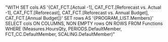"WITH SET cols AS '{CAT_FCT.[Actual -1], CAT_FCT.[Reforecast vs. Actual -1], CAT_FCT.[Reforecast], CAT_FCT.[Reforecast vs. Annual Budget], CAT_FCT.[Annual Budget]}'
          SET rows AS '{PROGRAM_LIST.Members}'
SELECT cols ON COLUMNS,
             NON EMPTY rows ON ROWS
FROM Functions
WHERE (Measures.HoursQty, PERIODS.DefaultMember, FCT_CC.DefaultMember, SCALING.DefaultMember)"
